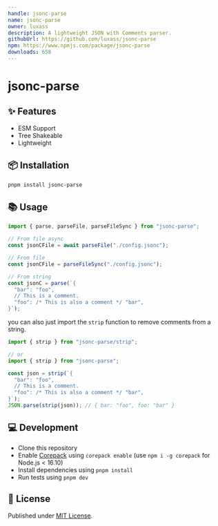```yaml
---
handle: jsonc-parse
name: jsonc-parse
owner: luxass
description: A lightweight JSON with Comments parser.
githubUrl: https://github.com/luxass/jsonc-parse
npm: https://www.npmjs.com/package/jsonc-parse
downloads: 658
---
```


# jsonc-parse

## ✨ Features

* ESM Support
* Tree Shakeable
* Lightweight

## 📦 Installation

```sh
pnpm install jsonc-parse
```

## 📚 Usage

```ts
import { parse, parseFile, parseFileSync } from "jsonc-parse";

// From file async
const jsonCFile = await parseFile("./config.jsonc");

// From file
const jsonCFile = parseFileSync("./config.jsonc");

// From string
const jsonC = parse(`{
  "bar": "foo",
  // This is a comment.
  "foo": /* This is also a comment */ "bar",
}`);
```

you can also just import the `strip` function to remove comments from a string.

```ts
import { strip } from "jsonc-parse/strip";

// or
import { strip } from "jsonc-parse";

const json = strip(`{
  "bar": "foo",
  // This is a comment.
  "foo": /* This is also a comment */ "bar",
}`);
JSON.parse(strip(json)); // { bar: "foo", foo: "bar" }
```

## 💻 Development

* Clone this repository
* Enable [Corepack](https://github.com/nodejs/corepack) using `corepack enable` (use `npm i -g corepack` for Node.js < 16.10)
* Install dependencies using `pnpm install`
* Run tests using `pnpm dev`

## 📄 License

Published under [MIT License](https://github.com/luxass/jsonc-parse/blob/main/LICENSE).
